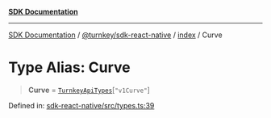 [**SDK Documentation**](../../../../README.mdx)

***

[SDK Documentation](../../../../packages.mdx) / [@turnkey/sdk-react-native](../../README.mdx) / [index](../README.mdx) / Curve

# Type Alias: Curve

> **Curve** = [`TurnkeyApiTypes`](TurnkeyApiTypes.mdx)\[`"v1Curve"`\]

Defined in: [sdk-react-native/src/types.ts:39](https://github.com/tkhq/sdk/blob/fd49bfe86475c8603b3eb385aa101efa36fa32fc/packages/sdk-react-native/src/types.ts#L39)
